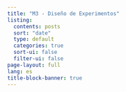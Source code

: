 ```yaml
---
title: "M3 - Diseño de Experimentos"
listing:
  contents: posts
  sort: "date"
  type: default
  categories: true
  sort-ui: false
  filter-ui: false
page-layout: full
lang: es
title-block-banner: true
---
```

